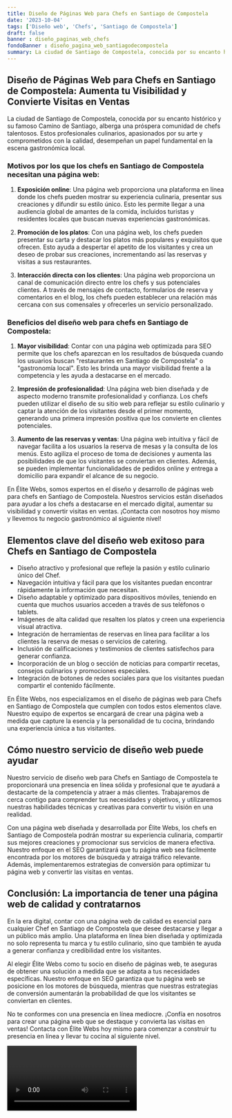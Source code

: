 ```yaml
---
title: Diseño de Páginas Web para Chefs en Santiago de Compostela
date: '2023-10-04'
tags: ['Diseño web', 'Chefs', 'Santiago de Compostela']
draft: false
banner : diseño_paginas_web_chefs
fondoBanner : diseño_pagina_web_santiagodecompostela
summary: La ciudad de Santiago de Compostela, conocida por su encanto histórico y su famoso Camino de Santiago, alberga una próspera comunidad de chefs talentosos. Estos profesionales culinarios, apasionados por su arte y comprometidos con la calidad, desempeñan un papel fundamental en la escena gastronómica local. 
---
```


## Diseño de Páginas Web para Chefs en Santiago de Compostela: Aumenta tu Visibilidad y Convierte Visitas en Ventas

La ciudad de Santiago de Compostela, conocida por su encanto histórico y su famoso Camino de Santiago, alberga una próspera comunidad de chefs talentosos. Estos profesionales culinarios, apasionados por su arte y comprometidos con la calidad, desempeñan un papel fundamental en la escena gastronómica local. 

### Motivos por los que los chefs en Santiago de Compostela necesitan una página web:

1. **Exposición online**: Una página web proporciona una plataforma en línea donde los chefs pueden mostrar su experiencia culinaria, presentar sus creaciones y difundir su estilo único. Esto les permite llegar a una audiencia global de amantes de la comida, incluidos turistas y residentes locales que buscan nuevas experiencias gastronómicas.

2. **Promoción de los platos**: Con una página web, los chefs pueden presentar su carta y destacar los platos más populares y exquisitos que ofrecen. Esto ayuda a despertar el apetito de los visitantes y crea un deseo de probar sus creaciones, incrementando así las reservas y visitas a sus restaurantes.

3. **Interacción directa con los clientes**: Una página web proporciona un canal de comunicación directo entre los chefs y sus potenciales clientes. A través de mensajes de contacto, formularios de reserva y comentarios en el blog, los chefs pueden establecer una relación más cercana con sus comensales y ofrecerles un servicio personalizado.

### Beneficios del diseño web para chefs en Santiago de Compostela:

1. **Mayor visibilidad**: Contar con una página web optimizada para SEO permite que los chefs aparezcan en los resultados de búsqueda cuando los usuarios buscan "restaurantes en Santiago de Compostela" o "gastronomía local". Esto les brinda una mayor visibilidad frente a la competencia y les ayuda a destacarse en el mercado.

2. **Impresión de profesionalidad**: Una página web bien diseñada y de aspecto moderno transmite profesionalidad y confianza. Los chefs pueden utilizar el diseño de su sitio web para reflejar su estilo culinario y captar la atención de los visitantes desde el primer momento, generando una primera impresión positiva que los convierte en clientes potenciales.

3. **Aumento de las reservas y ventas**: Una página web intuitiva y fácil de navegar facilita a los usuarios la reserva de mesas y la consulta de los menús. Esto agiliza el proceso de toma de decisiones y aumenta las posibilidades de que los visitantes se conviertan en clientes. Además, se pueden implementar funcionalidades de pedidos online y entrega a domicilio para expandir el alcance de su negocio.

En Élite Webs, somos expertos en el diseño y desarrollo de páginas web para chefs en Santiago de Compostela. Nuestros servicios están diseñados para ayudar a los chefs a destacarse en el mercado digital, aumentar su visibilidad y convertir visitas en ventas. ¡Contacta con nosotros hoy mismo y llevemos tu negocio gastronómico al siguiente nivel!

<GifSeo />

<Cta />

## Elementos clave del diseño web exitoso para Chefs en Santiago de Compostela

- Diseño atractivo y profesional que refleje la pasión y estilo culinario único del Chef.
- Navegación intuitiva y fácil para que los visitantes puedan encontrar rápidamente la información que necesitan.
- Diseño adaptable y optimizado para dispositivos móviles, teniendo en cuenta que muchos usuarios acceden a través de sus teléfonos o tablets.
- Imágenes de alta calidad que resalten los platos y creen una experiencia visual atractiva.
- Integración de herramientas de reservas en línea para facilitar a los clientes la reserva de mesas o servicios de catering.
- Inclusión de calificaciones y testimonios de clientes satisfechos para generar confianza.
- Incorporación de un blog o sección de noticias para compartir recetas, consejos culinarios y promociones especiales.
- Integración de botones de redes sociales para que los visitantes puedan compartir el contenido fácilmente.

En Élite Webs, nos especializamos en el diseño de páginas web para Chefs en Santiago de Compostela que cumplen con todos estos elementos clave. Nuestro equipo de expertos se encargará de crear una página web a medida que capture la esencia y la personalidad de tu cocina, brindando una experiencia única a tus visitantes.

## Cómo nuestro servicio de diseño web puede ayudar

Nuestro servicio de diseño web para Chefs en Santiago de Compostela te proporcionará una presencia en línea sólida y profesional que te ayudará a destacarte de la competencia y atraer a más clientes. Trabajaremos de cerca contigo para comprender tus necesidades y objetivos, y utilizaremos nuestras habilidades técnicas y creativas para convertir tu visión en una realidad.

Con una página web diseñada y desarrollada por Élite Webs, los chefs en Santiago de Compostela podrán mostrar su experiencia culinaria, compartir sus mejores creaciones y promocionar sus servicios de manera efectiva. Nuestro enfoque en el SEO garantizará que tu página web sea fácilmente encontrada por los motores de búsqueda y atraiga tráfico relevante. Además, implementaremos estrategias de conversión para optimizar tu página web y convertir las visitas en ventas.

## Conclusión: La importancia de tener una página web de calidad y contratarnos

En la era digital, contar con una página web de calidad es esencial para cualquier Chef en Santiago de Compostela que desee destacarse y llegar a un público más amplio. Una plataforma en línea bien diseñada y optimizada no solo representa tu marca y tu estilo culinario, sino que también te ayuda a generar confianza y credibilidad entre los visitantes.

Al elegir Élite Webs como tu socio en diseño de páginas web, te aseguras de obtener una solución a medida que se adapta a tus necesidades específicas. Nuestro enfoque en SEO garantiza que tu página web se posicione en los motores de búsqueda, mientras que nuestras estrategias de conversión aumentarán la probabilidad de que los visitantes se conviertan en clientes.

No te conformes con una presencia en línea mediocre. ¡Confía en nosotros para crear una página web que se destaque y convierta las visitas en ventas! Contacta con Élite Webs hoy mismo para comenzar a construir tu presencia en línea y llevar tu cocina al siguiente nivel.

<Video />

<CtaBot job='Chefs' city='Santiago de Compostela'/>

<Gmaps query='Santiago de Compostela+españa+maps' />